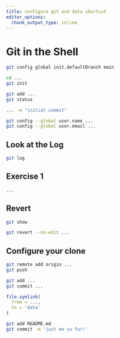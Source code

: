 ```yaml
---
title: configure git and data shortcut
editor_options: 
  chunk_output_type: inline
---
```


# Git in the Shell

```bash
git config global init.defaultBranch main
```

```bash
cd ...
git init
```

```bash
git add ...
git status
```

```bash
... -m "initial commit"
```

```bash
git config --global user.name ...
git config --global user.email ...
```

## Look at the Log

```bash
git log
```

## Exercise 1

```bash
...
```

## Revert

```bash
git show
```

```bash
git revert --no-edit ...
```

## Configure your clone

```bash
git remote add origin ...
git push
```

```bash
git add ...
git commit ...
```

```r
file.symlink(
  from = ...,
  to = 'data'
)
```

```bash
git add README.md
git commit -m 'just me so far!'
```

